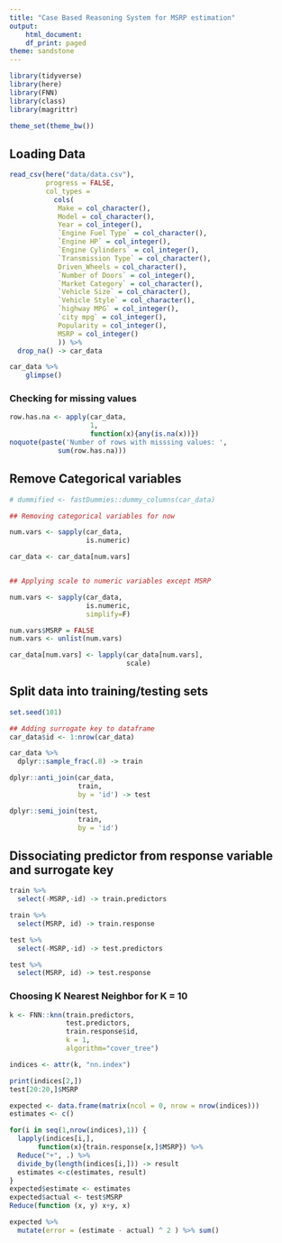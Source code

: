 ```yaml
---
title: "Case Based Reasoning System for MSRP estimation"
output:
    html_document:
    df_print: paged
theme: sandstone
---
```


```r
library(tidyverse)
library(here)
library(FNN)
library(class)
library(magrittr)

theme_set(theme_bw())
```

## Loading Data

```r
read_csv(here("data/data.csv"),
         progress = FALSE, 
         col_types =
           cols(
            Make = col_character(),
            Model = col_character(),
            Year = col_integer(),
            `Engine Fuel Type` = col_character(),
            `Engine HP` = col_integer(),
            `Engine Cylinders` = col_integer(),
            `Transmission Type` = col_character(),
            Driven_Wheels = col_character(),
            `Number of Doors` = col_integer(),
            `Market Category` = col_character(),
            `Vehicle Size` = col_character(),
            `Vehicle Style` = col_character(),
            `highway MPG` = col_integer(),
            `city mpg` = col_integer(),
            Popularity = col_integer(),
            MSRP = col_integer()
            )) %>% 
  drop_na() -> car_data 

car_data %>% 
    glimpse()
```

### Checking for missing values

```r
row.has.na <- apply(car_data, 
                    1,
                    function(x){any(is.na(x))})
noquote(paste('Number of rows with misssing values: ',
            sum(row.has.na)))
```

## Remove Categorical variables

```r
# dummified <- fastDummies::dummy_columns(car_data)
```

```r
## Removing categorical variables for now

num.vars <- sapply(car_data,
                   is.numeric)

car_data <- car_data[num.vars]


## Applying scale to numeric variables except MSRP

num.vars <- sapply(car_data,
                   is.numeric, 
                   simplify=F)

num.vars$MSRP = FALSE
num.vars <- unlist(num.vars)

car_data[num.vars] <- lapply(car_data[num.vars],
                             scale)
```

## Split data into training/testing sets 

```r
set.seed(101)

## Adding surrogate key to dataframe
car_data$id <- 1:nrow(car_data)

car_data %>% 
  dplyr::sample_frac(.8) -> train

dplyr::anti_join(car_data, 
                 train, 
                 by = 'id') -> test
```

```r
dplyr::semi_join(test, 
                 train, 
                 by = 'id') 
```


## Dissociating predictor from response variable and surrogate key

```r
train %>% 
  select(-MSRP,-id) -> train.predictors

train %>% 
  select(MSRP, id) -> train.response

test %>% 
  select(-MSRP,-id) -> test.predictors

test %>% 
  select(MSRP, id) -> test.response
```


### Choosing K Nearest Neighbor  for K = 10

```r
k <- FNN::knn(train.predictors,
              test.predictors, 
              train.response$id,
              k = 1,
              algorithm="cover_tree")

indices <- attr(k, "nn.index")
```

```r
print(indices[2,])
test[20:20,]$MSRP
```

```r

expected <- data.frame(matrix(ncol = 0, nrow = nrow(indices)))
estimates <- c()

for(i in seq(1,nrow(indices),1)) {
  lapply(indices[i,],
       function(x){train.response[x,]$MSRP}) %>% 
  Reduce("+", .) %>% 
  divide_by(length(indices[i,])) -> result
  estimates <-c(estimates, result)
}
expected$estimate <- estimates
expected$actual <- test$MSRP
Reduce(function (x, y) x+y, x)

expected %>%
  mutate(error = (estimate - actual) ^ 2 ) %>% sum()

```



